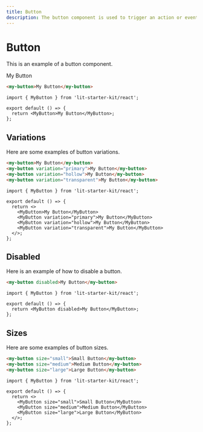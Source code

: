 ```yaml
---
title: Button
description: The button component is used to trigger an action or event.
---
```


# Button

This is an example of a button component.



<my-button>My Button</my-button>

<code-bubble>

```html
<my-button>My Button</my-button>
```

```tsx
import { MyButton } from 'lit-starter-kit/react';

export default () => {
  return <MyButton>My Button</MyButton>;
};
```

</code-bubble>

## Variations

Here are some examples of button variations.

<code-bubble>

```html
<my-button>My Button</my-button>
<my-button variation="primary">My Button</my-button>
<my-button variation="hollow">My Button</my-button>
<my-button variation="transparent">My Button</my-button>
```

```tsx
import { MyButton } from 'lit-starter-kit/react';

export default () => {
  return <>
    <MyButton>My Button</MyButton>
    <MyButton variation="primary">My Button</MyButton>
    <MyButton variation="hollow">My Button</MyButton>
    <MyButton variation="transparent">My Button</MyButton>
  </>;
};
```

</code-bubble>

## Disabled

Here is an example of how to disable a button.

<code-bubble>

```html
<my-button disabled>My Button</my-button>
```

```tsx
import { MyButton } from 'lit-starter-kit/react';

export default () => {
  return <MyButton disabled>My Button</MyButton>;
};
```

</code-bubble>

## Sizes

Here are some examples of button sizes.

<code-bubble>

```html
<my-button size="small">Small Button</my-button>
<my-button size="medium">Medium Button</my-button>
<my-button size="large">Large Button</my-button>
```

```tsx
import { MyButton } from 'lit-starter-kit/react';

export default () => {
  return <>
    <MyButton size="small">Small Button</MyButton>
    <MyButton size="medium">Medium Button</MyButton>
    <MyButton size="large">Large Button</MyButton>
  </>;
};
```

</code-bubble>
